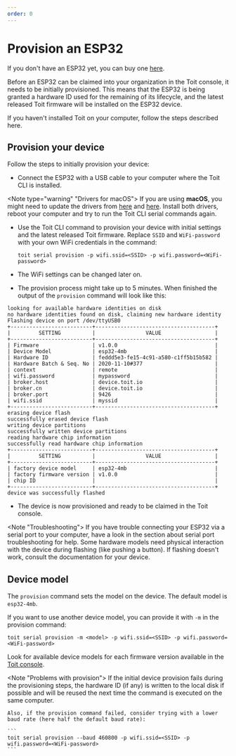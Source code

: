 ```yaml
---
order: 0
---
```



# Provision an ESP32

If you don't have an ESP32 yet, you can buy one <a href="https://www.digikey.com/en/products/detail/espressif-systems/ESP32-DEVKITC-32D/9356990" target="_blank">here</a>.

Before an ESP32 can be claimed into your organization in the Toit console, it needs to be initially provisioned.
This means that the ESP32 is being granted a hardware ID used for the remaining of its lifecycle, and the latest released Toit firmware will be installed on the ESP32 device.

If you haven't installed Toit on your computer, follow the steps described <Link to="/installation/toitcli">here</Link>.

## Provision your device

Follow the steps to initially provision your device:

- Connect the ESP32 with a USB cable to your computer where the Toit CLI is installed.

<Note type="warning" "Drivers for macOS">
If you are using **macOS**, you might need to update the drivers from <a href="https://ftdichip.com/drivers/vcp-drivers/" target="_blank">here</a>
and <a href="https://www.silabs.com/developers/usb-to-uart-bridge-vcp-drivers" target="_blank">here</a>. Install both drivers, reboot your computer and try to run the Toit CLI serial commands again.
</Note>

- Use the Toit CLI command to provision your device with initial settings and the latest released Toit firmware. Replace `SSID` and `WiFi-password` with your own WiFi credentials in the command:

  ```
  toit serial provision -p wifi.ssid=<SSID> -p wifi.password=<WiFi-password>
  ```

- The WiFi settings can be changed later on.

- The provision process might take up to 5 minutes. When finished the output of the `provision` command will look like this:

```shell
looking for available hardware identities on disk
no hardware identities found on disk, claiming new hardware identity
Flashing device on port /dev/ttyUSB0
+--------------------------+--------------------------------------+
|         SETTING          |                VALUE                 |
+--------------------------+--------------------------------------+
| Firmware                 | v1.0.0                               |
| Device Model             | esp32-4mb                            |
| Hardware ID              | feddd5e3-fe15-4c91-a580-c1ff5b15b582 |
| Hardware Batch & Seq. No | 2020-11-10#377                       |
| context                  | remote                               |
| wifi.password            | mypassword                           |
| broker.host              | device.toit.io                       |
| broker.cn                | device.toit.io                       |
| broker.port              | 9426                                 |
| wifi.ssid                | myssid                               |
+--------------------------+--------------------------------------+
erasing device flash
successfully erased device flash
writing device partitions
successfully written device partitions
reading hardware chip information
successfully read hardware chip information
+--------------------------+--------------------------------------+
|         SETTING          |                VALUE                 |
+--------------------------+--------------------------------------+
| factory device model     | esp32-4mb                            |
| factory firmware version | v1.0.0                               |
| chip ID                  |                                      |
+--------------------------+--------------------------------------+
device was successfully flashed
```

- The device is now provisioned and ready to be <Link to="/claim">claimed</Link> in the Toit console.

<Note "Troubleshooting">
If you have trouble connecting your ESP32 via a serial port to your computer, have a look in the section about <Link to="/serialport">serial port troubleshooting</Link> for help.
Some hardware models need physical interaction with the device during flashing (like pushing a button). If flashing doesn't work, consult the documentation for your device.
</Note>

## Device model

The `provision` command sets the model on the device. The default model is `esp32-4mb`.

If you want to use another device model, you can provide it with `-m` in the provision command:

    toit serial provision -m <model> -p wifi.ssid=<SSID> -p wifi.password=<WiFi-password>

Look for available device models for each firmware version available in the <a href="https://console.toit.io/organization/firmware" target="_blank">Toit console</a>.

<Note "Problems with provision">
If the initial device provision fails during the provisioning steps, the hardware ID (if any) is written to the local disk if possible and will be reused the next time the command is executed on the same computer.

    Also, if the provision command failed, consider trying with a lower baud rate (here half the default baud rate):

    ```
    toit serial provision --baud 460800 -p wifi.ssid=<SSID> -p wifi.password=<WiFi-password>
    ```
</Note>